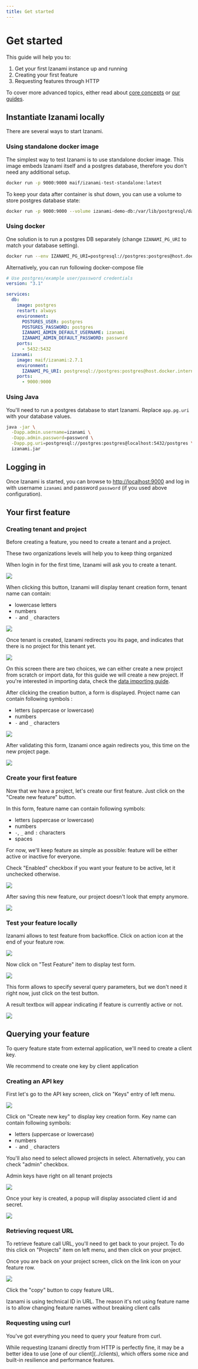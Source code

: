 ```yaml
---
title: Get started
---
```



# Get started

This guide will help you to:

1. Get your first Izanami instance up and running
2. Creating your first feature
3. Requesting features through HTTP

To cover more advanced topics, either read about [core concepts](../concepts) or [our guides](../guides/).

## Instantiate Izanami locally

There are several ways to start Izanami.

### Using standalone docker image

The simplest way to test Izanami is to use standalone docker image.
This image embeds Izanami itself and a postgres database, therefore you don't need any additional setup.

```sh
docker run -p 9000:9000 maif/izanami-test-standalone:latest
```

To keep your data after container is shut down, you can use a volume to store postgres database state:

```sh
docker run -p 9000:9000 --volume izanami-demo-db:/var/lib/postgresql/data maif/izanami-test-standalone:latest
```


### Using docker

One solution is to run a postgres DB separately (change `IZANAMI_PG_URI` to match your database setting).

```sh
docker run --env IZANAMI_PG_URI=postgresql://postgres:postgres@host.docker.internal:5432/postgres -p 9000:9000 izanami
```

Alternatively, you can run following docker-compose file

```yml
# Use postgres/example user/password credentials
version: "3.1"

services:
  db:
    image: postgres
    restart: always
    environment:
      POSTGRES_USER: postgres
      POSTGRES_PASSWORD: postgres
      IZANAMI_ADMIN_DEFAULT_USERNAME: izanami
      IZANAMI_ADMIN_DEFAULT_PASSWORD: password
    ports:
      - 5432:5432
  izanami:
    image: maif/izanami:2.7.1
    environment:
      IZANAMI_PG_URI: postgresql://postgres:postgres@host.docker.internal:5432/postgres
    ports:
      - 9000:9000
```

### Using Java

You'll need to run a postgres database to start Izanami. Replace `app.pg.uri` with your database values.

```sh
java -jar \
  -Dapp.admin.username=izanami \
  -Dapp.admin.password=password \
  -Dapp.pg.uri=postgresql://postgres:postgres@localhost:5432/postgres \
  izanami.jar
```


## Logging in

Once Izanami is started, you can browse to [http://localhost:9000](http://localhost:9000) and log in with
username `izanami` and password `password` (if you used above configuration).

## Your first feature

### Creating tenant and project

Before creating a feature, you need to create a tenant and a project.

These two organizations levels will help you to keep thing organized

When login in for the first time, Izanami will ask you to create a tenant.

<img src={emptyLandingPage} />

When clicking this button, Izanami will display tenant creation form, tenant name can contain:

- lowercase letters
- numbers
- `-` and `_` characters

<img src={tenantForm} />

Once tenant is created, Izanami redirects you its page, and indicates that there is no project for this tenant yet.

<img src={firstTenant} />

On this screen there are two choices, we can either create a new project from scratch or import data, for this guide we will create a new project.
If you're interested in importing data, check the [data importing guide](../guides/import-from-v1).

After clicking the creation button, a form is displayed. Project name can contain following symbols :

- letters (uppercase or lowercase)
- numbers
- `-` and `_` characters

<img src={projectForm} />

After validating this form, Izanami once again redirects you, this time on the new project page.

<img src={firstProject} />

### Create your first feature

Now that we have a project, let's create our first feature. Just click on the "Create new feature" button.

In this form, feature name can contain following symbols:

- letters (uppercase or lowercase)
- numbers
- `-`, `_` and `:` characters
- spaces

For now, we'll keep feature as simple as possible: feature will be either active or inactive for everyone.

Check "Enabled" checkbox if you want your feature to be active, let it unchecked otherwise.

<img src={featureForm} />

After saving this new feature, our project doesn't look that empty anymore.

<img src={firstFeature} />

### Test your feature locally

Izanami allows to test feature from backoffice. Click on action icon at the end of your feature row.

<img src={testMenu} />

Now click on "Test Feature" item to display test form.

<img src={testForm} />

This form allows to specify several query parameters, but we don't need it right now, just click on the test button.

A result textbox will appear indicating if feature is currently active or not.

<img src={featureResult} />

## Querying your feature

To query feature state from external application, we'll need to create a client key.

<Note>We recommend to create one key by client application</Note>

### Creating an API key

First let's go to the API key screen, click on "Keys" entry of left menu.

<img src={keyScreen} />

Click on "Create new key" to display key creation form. Key name can contain following symbols:

- letters (uppercase or lowercase)
- numbers
- `-` and `_` characters

You'll also need to select allowed projects in select. Alternatively, you can check "admin" checkbox.

<Note>Admin keys have right on all tenant projects</Note>

<img src={keyForm} />

Once your key is created, a popup will display associated client id and secret.

<img src={keySecret} />

### Retrieving request URL

To retrieve feature call URL, you'll need to get back to your project.
To do this click on "Projects" item on left menu, and then click on your project.

Once you are back on your project screen, click on the link icon on your feature row.

<img src={urlScreen} />

Click the "copy" button to copy feature URL.

<Note>
  Izanami is using technical ID in URL. The reason it's not using feature name
  is to allow changing feature names without breaking client calls
</Note>

### Requesting using curl

You've got everything you need to query your feature from curl.

<Curl />


<Note>
While requesting Izanami directly from HTTP is perfectly fine, it may be a better idea to use [one of our client](../clients), which offers some nice and built-in resilience and performance features.
</Note>

